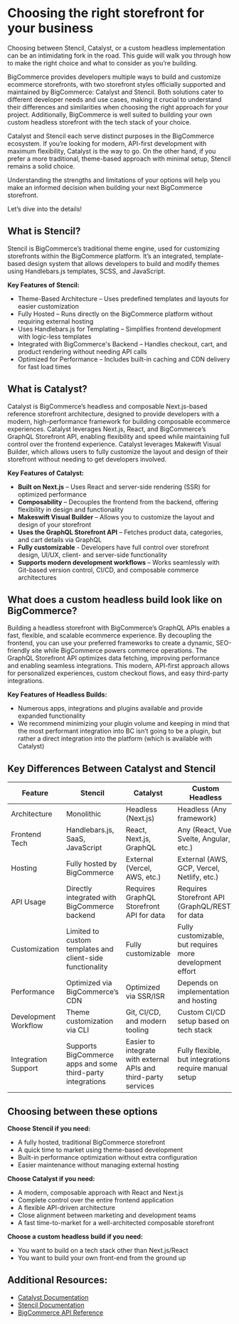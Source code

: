 # Choosing the right storefront for your business

Choosing between Stencil, Catalyst, or a custom headless implementation can be an intimidating fork in the road. This guide will walk you through how to make the right choice and what to consider as you’re building. 

BigCommerce provides developers multiple ways to build and customize ecommerce storefronts, with two storefront styles officially supported and maintained by BigCommerce: Catalyst and Stencil. Both solutions cater to different developer needs and use cases, making it crucial to understand their differences and similarities when choosing the right approach for your project. Additionally, BigCommerce is well suited to building your own custom headless storefront with the tech stack of your choice.

Catalyst and Stencil each serve distinct purposes in the BigCommerce ecosystem. If you’re looking for modern, API-first development with maximum flexibility, Catalyst is the way to go. On the other hand, if you prefer a more traditional, theme-based approach with minimal setup, Stencil remains a solid choice. 

Understanding the strengths and limitations of your options will help you make an informed decision when building your next BigCommerce storefront. 

Let’s dive into the details\! 

## What is Stencil?

Stencil is BigCommerce’s traditional theme engine, used for customizing storefronts within the BigCommerce platform. It’s an integrated, template-based design system that allows developers to build and modify themes using Handlebars.js templates, SCSS, and JavaScript.

**Key Features of Stencil:**

* Theme-Based Architecture – Uses predefined templates and layouts for easier customization  
* Fully Hosted – Runs directly on the BigCommerce platform without requiring external hosting  
* Uses Handlebars.js for Templating – Simplifies frontend development with logic-less templates  
* Integrated with BigCommerce's Backend – Handles checkout, cart, and product rendering without needing API calls  
* Optimized for Performance – Includes built-in caching and CDN delivery for fast load times

## What is Catalyst?

Catalyst is BigCommerce’s headless and composable Next.js-based reference storefront architecture, designed to provide developers with a modern, high-performance framework for building composable ecommerce experiences. Catalyst leverages Next.js, React, and BigCommerce’s GraphQL Storefront API, enabling flexibility and speed while maintaining full control over the frontend experience. Catalyst leverages Makewift Visual Builder, which allows users to fully customize the layout and design of their storefront without needing to get developers involved. 

**Key Features of Catalyst:**

* **Built on Next.js** – Uses React and server-side rendering (SSR) for optimized performance  
* **Composability** – Decouples the frontend from the backend, offering flexibility in design and functionality  
* **Makeswift Visual Builder**  – Allows you to customize the layout and design of your storefront  
* **Uses the GraphQL Storefront API** – Fetches product data, categories, and cart details via GraphQL  
* **Fully customizable** - Developers have full control over storefront design, UI/UX, client- and server-side functionality  
* **Supports modern development workflows** – Works seamlessly with Git-based version control, CI/CD, and composable commerce architectures

## What does a custom headless build look like on BigCommerce?

Building a headless storefront with BigCommerce’s GraphQL APIs enables a fast, flexible, and scalable ecommerce experience. By decoupling the frontend, you can use your preferred frameworks to create a dynamic, SEO-friendly site while BigCommerce powers commerce operations. The GraphQL Storefront API optimizes data fetching, improving performance and enabling seamless integrations. This modern, API-first approach allows for personalized experiences, custom checkout flows, and easy third-party integrations.

**Key Features of Headless Builds:**

* Numerous apps, integrations and plugins available and provide expanded functionality  
* We recommend minimizing your plugin volume and keeping in mind that the most performant integration into BC isn’t going to be a plugin, but rather a direct integration into the platform (which is available with Catalyst) 

## Key Differences Between Catalyst and Stencil

| Feature | Stencil | Catalyst | Custom Headless |
| --- | --- | --- | --- |
| Architecture | Monolithic | Headless (Next.js) | Headless (Any framework) |
| Frontend Tech | Handlebars.js, SaaS, JavaScript | React, Next.js, GraphQL | Any (React, Vue, Svelte, Angular, etc.) |
| Hosting | Fully hosted by BigCommerce | External (Vercel, AWS, etc.) | External (AWS, GCP, Vercel, Netlify, etc.) |
| API Usage | Directly integrated with BigCommerce backend | Requires GraphQL Storefront API for data | Requires Storefront API (GraphQL/REST) for data |
| Customization | Limited to custom templates and client-side functionality | Fully customizable | Fully customizable, but requires more development effort |
| Performance | Optimized via BigCommerce’s CDN | Optimized via SSR/ISR | Depends on implementation and hosting |
| Development Workflow | Theme customization via CLI | Git, CI/CD, and modern tooling | Custom CI/CD setup based on tech stack |
| Integration Support | Supports BigCommerce apps and some third-party integrations | Easier to integrate with external APIs and third-party services | Fully flexible, but integrations require manual setup     |

## Choosing between these options

**Choose Stencil if you need:**

* A fully hosted, traditional BigCommerce storefront  
* A quick time to market using theme-based development  
* Built-in performance optimization without extra configuration  
* Easier maintenance without managing external hosting

**Choose Catalyst if you need:**

* A modern, composable approach with React and Next.js  
* Complete control over the entire frontend application  
* A flexible API-driven architecture  
* Close alignment between marketing and development teams  
* A fast time-to-market for a well-architected composable storefront 

**Choose a custom headless build if you need:** 

* You want to build on a tech stack other than Next.js/React  
* You want to build your own front-end from the ground up

## Additional Resources: 

* [Catalyst Documentation](https://www.catalyst.dev/)  
* [Stencil Documentation](https://developer.bigcommerce.com/docs/storefront/stencil/start)  
* [BigCommerce API Reference](https://developer.bigcommerce.com/docs/api)

